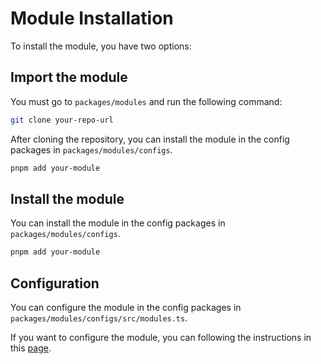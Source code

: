 
# Module Installation

To install the module, you have two options:

## Import the module

You must go to `packages/modules` and run the following command:

```bash
git clone your-repo-url
```

After cloning the repository, you can install the module in the config packages in `packages/modules/configs`.

```bash
pnpm add your-module
```

## Install the module

You can install the module in the config packages in `packages/modules/configs`.

```bash
pnpm add your-module
```

## Configuration

You can configure the module in the config packages in `packages/modules/configs/src/modules.ts`.

If you want to configure the module, you can following the instructions in this <a href="/docs/configuration/modules">page</a>.
